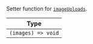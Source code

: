 Setter function for [`imageUploads`](../../../state-and-offline-support/contexts/message-input-context.mdx#imageuploads).

| Type               |
| ------------------ |
| `(images) => void` |
